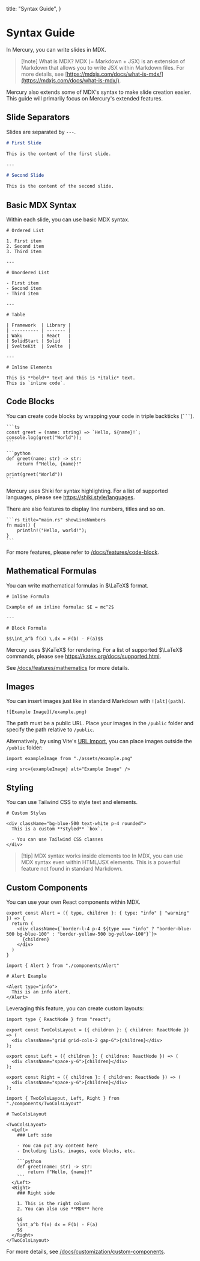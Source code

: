   title: "Syntax Guide",
}

# Syntax Guide

In Mercury, you can write slides in MDX.

> [!note] What is MDX?
> MDX (= Markdown + JSX) is an extension of Markdown that allows you to write JSX within Markdown files.
> For more details, see [https://mdxjs.com/docs/what-is-mdx/](https://mdxjs.com/docs/what-is-mdx/).

Mercury also extends some of MDX's syntax to make slide creation easier.
This guide will primarily focus on Mercury's extended features.

## Slide Separators

Slides are separated by `---`.

```md
# First Slide

This is the content of the first slide.

---

# Second Slide

This is the content of the second slide.
```

## Basic MDX Syntax

Within each slide, you can use basic MDX syntax.

```mdx
# Ordered List

1. First item
2. Second item
3. Third item

---

# Unordered List

- First item
- Second item
- Third item

---

# Table

| Framework  | Library |
| ---------- | ------- |
| Waku       | React   |
| SolidStart | Solid   |
| SvelteKit  | Svelte  |

---

# Inline Elements

This is **bold** text and this is *italic* text.
This is `inline code`.
```

## Code Blocks

You can create code blocks by wrapping your code in triple backticks (` ``` `).

````mdx
```ts
const greet = (name: string) => `Hello, ${name}!`;
console.log(greet("World"));
```

```python
def greet(name: str) -> str:
    return f"Hello, {name}!"

print(greet("World"))
```
````

Mercury uses Shiki for syntax highlighting.
For a list of supported languages, please see https://shiki.style/languages.

There are also features to display line numbers, titles and so on.

````mdx
```rs title="main.rs" showLineNumbers
fn main() {
    println!("Hello, world!");
}
```
````

For more features, please refer to [/docs/features/code-block](/docs/features/code-block).

## Mathematical Formulas

You can write mathematical formulas in $\LaTeX$ format.

```mdx
# Inline Formula

Example of an inline formula: $E = mc^2$

---

# Block Formula

$$\int_a^b f(x) \,dx = F(b) - F(a)$$
```

Mercury uses $\KaTeX$ for rendering.
For a list of supported $\LaTeX$ commands, please see https://katex.org/docs/supported.html.

See [/docs/features/mathematics](/docs/features/mathematics) for more details.

## Images

You can insert images just like in standard Markdown with `![alt](path)`.

```mdx
![Example Image](/example.png)
```

The path must be a public URL. Place your images in the `/public` folder and specify the path relative to `/public`.

Alternatively, by using Vite's [URL Import](https://vite.dev/guide/assets.html#importing-asset-as-url), you can place images outside the `/public` folder:

```mdx
import exampleImage from "./assets/example.png"

<img src={exampleImage} alt="Example Image" />
```

## Styling

You can use Tailwind CSS to style text and elements.

```mdx
# Custom Styles

<div className="bg-blue-500 text-white p-4 rounded">
  This is a custom **styled** `box`.

  - You can use Tailwind CSS classes
</div>
```

> [!tip] MDX syntax works inside elements too
> In MDX, you can use MDX syntax even within HTML/JSX elements.
> This is a powerful feature not found in standard Markdown.

## Custom Components

You can use your own React components within MDX.

```tsx title="src/components/Alert.tsx"
export const Alert = ({ type, children }: { type: "info" | "warning" }) => {
  return (
    <div className={`border-l-4 p-4 ${type === "info" ? "border-blue-500 bg-blue-100" : "border-yellow-500 bg-yellow-100"}`}>
      {children}
    </div>
  )
}
```

```mdx title="src/presentation.mdx"
import { Alert } from "./components/Alert"

# Alert Example

<Alert type="info">
  This is an info alert.
</Alert>
```

Leveraging this feature, you can create custom layouts:

```tsx title="src/components/TwoColsLayout.tsx"
import type { ReactNode } from "react";

export const TwoColsLayout = ({ children }: { children: ReactNode }) => (
  <div className="grid grid-cols-2 gap-6">{children}</div>
);

export const Left = ({ children }: { children: ReactNode }) => (
  <div className="space-y-6">{children}</div>
);

export const Right = ({ children }: { children: ReactNode }) => (
  <div className="space-y-6">{children}</div>
);
```

````mdx title="src/presentation.mdx"
import { TwoColsLayout, Left, Right } from "./components/TwoColsLayout"

# TwoColsLayout

<TwoColsLayout>
  <Left>
    ### Left side

    - You can put any content here
    - Including lists, images, code blocks, etc.

    ```python
    def greet(name: str) -> str:
        return f"Hello, {name}!"
    ```
  </Left>
  <Right>
    ### Right side

    1. This is the right column
    2. You can also use **MDX** here

    $$
    \int_a^b f(x) dx = F(b) - F(a)
    $$
  </Right>
</TwoColsLayout>
````

For more details, see [/docs/customization/custom-components](/docs/customization/custom-components).
